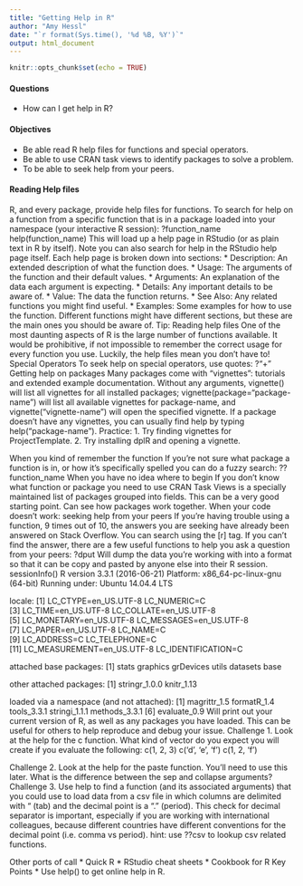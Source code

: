 ```yaml
---
title: "Getting Help in R"
author: "Amy Hessl"
date: "`r format(Sys.time(), '%d %B, %Y')`"
output: html_document
---
```


```r
knitr::opts_chunk$set(echo = TRUE)
```

#### Questions
*	How can I get help in R?  

#### Objectives
*	Be able read R help files for functions and special operators.  
*	Be able to use CRAN task views to identify packages to solve a problem.  
*	To be able to seek help from your peers.  

#### Reading Help files
R, and every package, provide help files for functions. To search for help on a function from a specific function that is in a package loaded into your namespace (your interactive R session):
?function_name
help(function_name)
This will load up a help page in RStudio (or as plain text in R by itself). Note you can also search for help in the RStudio help page itself.
Each help page is broken down into sections:
*	Description: An extended description of what the function does.
*	Usage: The arguments of the function and their default values.
*	Arguments: An explanation of the data each argument is expecting.
*	Details: Any important details to be aware of.
*	Value: The data the function returns.
*	See Also: Any related functions you might find useful.
*	Examples: Some examples for how to use the function.
Different functions might have different sections, but these are the main ones you should be aware of.
Tip: Reading help files
One of the most daunting aspects of R is the large number of functions available. It would be prohibitive, if not impossible to remember the correct usage for every function you use. Luckily, the help files mean you don’t have to!
Special Operators
To seek help on special operators, use quotes:
?"+"
Getting help on packages
Many packages come with “vignettes”: tutorials and extended example documentation. Without any arguments, vignette() will list all vignettes for all installed packages; vignette(package="package-name") will list all available vignettes for package-name, and vignette("vignette-name") will open the specified vignette.
If a package doesn’t have any vignettes, you can usually find help by typing help("package-name").
Practice:
1.	Try finding vignettes for ProjectTemplate.
2.	Try installing dplR and opening a vignette.

When you kind of remember the function
If you’re not sure what package a function is in, or how it’s specifically spelled you can do a fuzzy search:
??function_name
When you have no idea where to begin
If you don’t know what function or package you need to use CRAN Task Views is a specially maintained list of packages grouped into fields. This can be a very good starting point.  Can see how packages work together.
When your code doesn’t work: seeking help from your peers
If you’re having trouble using a function, 9 times out of 10, the answers you are seeking have already been answered on Stack Overflow. You can search using the [r] tag.
If you can’t find the answer, there are a few useful functions to help you ask a question from your peers:
?dput
Will dump the data you’re working with into a format so that it can be copy and pasted by anyone else into their R session.
sessionInfo()
R version 3.3.1 (2016-06-21)
Platform: x86_64-pc-linux-gnu (64-bit)
Running under: Ubuntu 14.04.4 LTS

locale:
 [1] LC_CTYPE=en_US.UTF-8       LC_NUMERIC=C              
 [3] LC_TIME=en_US.UTF-8        LC_COLLATE=en_US.UTF-8    
 [5] LC_MONETARY=en_US.UTF-8    LC_MESSAGES=en_US.UTF-8   
 [7] LC_PAPER=en_US.UTF-8       LC_NAME=C                 
 [9] LC_ADDRESS=C               LC_TELEPHONE=C            
[11] LC_MEASUREMENT=en_US.UTF-8 LC_IDENTIFICATION=C       

attached base packages:
[1] stats     graphics  grDevices utils     datasets  base     

other attached packages:
[1] stringr_1.0.0 knitr_1.13   

loaded via a namespace (and not attached):
[1] magrittr_1.5  formatR_1.4   tools_3.3.1   stringi_1.1.1 methods_3.3.1
[6] evaluate_0.9 
Will print out your current version of R, as well as any packages you have loaded. This can be useful for others to help reproduce and debug your issue.
Challenge 1. Look at the help for the c function. What kind of vector do you expect you will create if you evaluate the following:
c(1, 2, 3)
c('d', 'e', 'f')
c(1, 2, 'f')

Challenge 2. Look at the help for the paste function. You’ll need to use this later. What is the difference between the sep and collapse arguments?
Challenge 3. Use help to find a function (and its associated arguments) that you could use to load data from a csv file in which columns are delimited with “\t” (tab) and the decimal point is a “.” (period). This check for decimal separator is important, especially if you are working with international colleagues, because different countries have different conventions for the decimal point (i.e. comma vs period). hint: use ??csv to lookup csv related functions.

Other ports of call
*	Quick R
*	RStudio cheat sheets
*	Cookbook for R
Key Points
*	Use help() to get online help in R.

